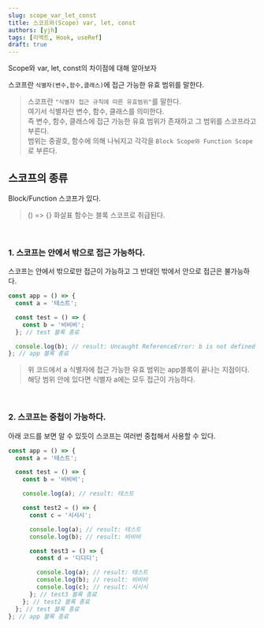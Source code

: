 ```yaml
---
slug: scope_var_let_const
title: 스코프와(Scope) var, let, const
authors: [yjh]
tags: [리액트, Hook, useRef]
draft: true
---
```


<div className="preview">Scope와 var, let, const의 차이점에 대해 알아보자</div>

<!--truncate-->

스코프란 `식별자(변수,함수,클래스)`에 접근 가능한 유효 범위를 말한다.

> 스코프란 `"식별자 접근 규칙에 따른 유효범위"`를 말한다.  
> 여기서 식별자란 변수, 함수, 클래스를 의미한다.  
> 즉 변수, 함수, 클래스에 접근 가능한 유효 범위가 존재하고 그 범위를 스코프라고 부른다.  
> 범위는 중괄호, 함수에 의해 나눠지고 각각을 `Block Scope와 Function Scope`로 부른다.

## 스코프의 종류

Block/Function 스코프가 있다.

> () => {} 화살표 함수는 블록 스코프로 취급된다.

<br />

### 1. 스코프는 안에서 밖으로 접근 가능하다.

스코프는 안에서 밖으로만 접근이 가능하고 그 반대인 밖에서 안으로 접근은 불가능하다.

```js
const app = () => {
  const a = '테스트';

  const test = () => {
    const b = '비비비';
  }; // test 블록 종료

  console.log(b); // result: Uncaught ReferenceError: b is not defined
}; // app 블록 종료
```

> 위 코드에서 a 식별자에 접근 가능한 유효 범위는 app블록이 끝나는 지점이다.  
> 해당 범위 안에 있다면 식별자 a에는 모두 접근이 가능하다.

<br />

### 2. 스코프는 중첩이 가능하다.

아래 코드를 보면 알 수 있듯이 스코프는 여러번 중첩해서 사용할 수 있다.

```js
const app = () => {
  const a = '테스트';

  const test = () => {
    const b = '비비비';

    console.log(a); // result: 테스트

    const test2 = () => {
      const c = '시시시';

      console.log(a); // result: 테스트
      console.log(b); // result: 비비비

      const test3 = () => {
        const d = '디디디';

        console.log(a); // result: 테스트
        console.log(b); // result: 비비비
        console.log(c); // result: 시시시
      }; // test3 블록 종료
    }; // test2 블록 종료
  }; // test 블록 종료
}; // app 블록 종료
```
